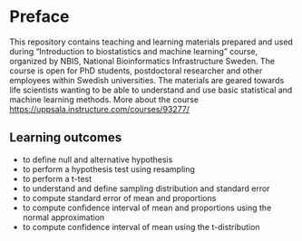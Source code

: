 # Preface {.unnumbered}

This repository contains teaching and learning materials prepared and used during "Introduction to biostatistics and machine learning" course, organized by NBIS, National Bioinformatics Infrastructure Sweden. The course is open for PhD students, postdoctoral researcher and other employees within Swedish universities. The materials are geared towards life scientists wanting to be able to understand and use basic statistical and machine learning methods. More about the course <https://uppsala.instructure.com/courses/93277/>

## Learning outcomes {.unnumbered}

-   to define null and alternative hypothesis
-   to perform a hypothesis test using resampling
-   to perform a t-test
-   to understand and define sampling distribution and standard error
-   to compute standard error of mean and proportions
-   to compute confidence interval of mean and proportions using the normal approximation
-   to compute confidence interval of mean using the t-distribution
